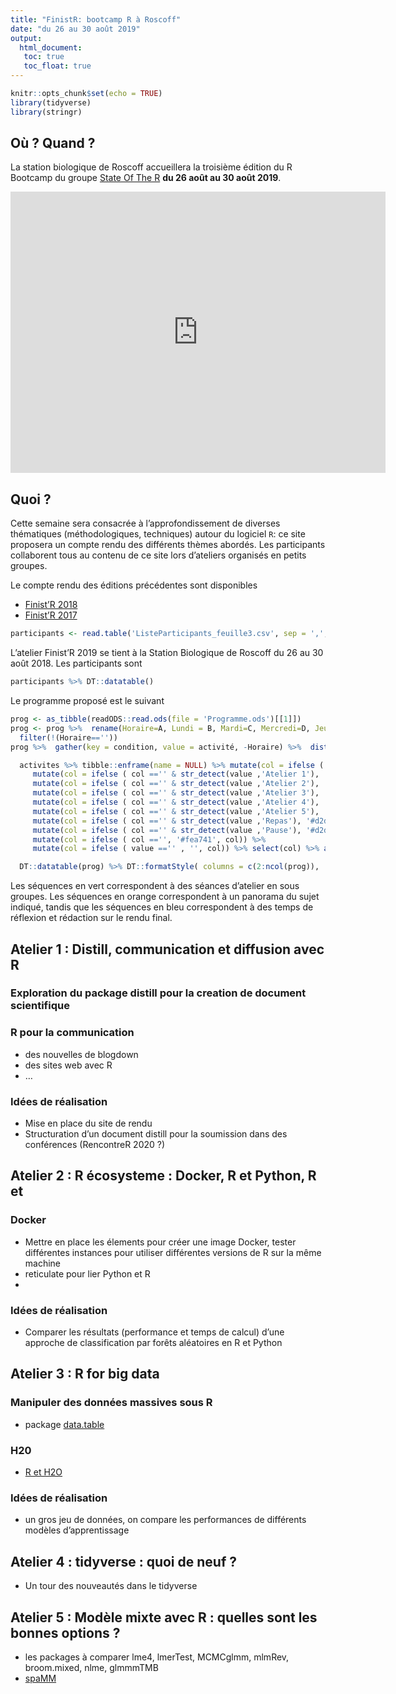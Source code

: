 ```yaml
---
title: "FinistR: bootcamp R à Roscoff"
date: "du 26 au 30 août 2019"
output: 
  html_document:
   toc: true
   toc_float: true
---
```


```r
knitr::opts_chunk$set(echo = TRUE)
library(tidyverse)
library(stringr)
```

## Où ? Quand ?


La station biologique de Roscoff accueillera la troisième édition du R Bootcamp  du groupe  [State Of The R](https://stateofther.github.io/) **du 26 août  au 30 août 2019**.

<iframe src="https://www.google.com/maps/embed?pb=!1m17!1m11!1m3!1d863.0230997053625!2d-3.987533179360306!3d48.72647094495075!2m2!1f0!2f0!3m2!1i1024!2i768!4f13.1!3m3!1m2!1s0x4813e153cbdda967%3A0x6cd2956ee2bb8cfb!2sStation+Biologique+de+Roscoff!5e1!3m2!1sfr!2sfr!4v1557410926937!5m2!1sfr!2sfr" width="600" height="450" frameborder="0" style="border:0" allowfullscreen></iframe>

## Quoi ?

Cette semaine sera consacrée à l'approfondissement de diverses thématiques (méthodologiques, techniques) autour du logiciel `R`: ce site proposera un compte rendu des différents thèmes abordés. Les participants collaborent tous au contenu de ce site lors d'ateliers organisés en petits groupes.

Le compte rendu des éditions précédentes sont disponibles 

  - [Finist'R 2018](https://stateofther.github.io/finistR2018/)
  - [Finist'R 2017](https://stateofther.github.io/finistR2017/)


```r
participants <- read.table('ListeParticipants_feuille3.csv', sep = ',', header= TRUE) %>% as_tibble()
```

L'atelier Finist'R 2019 se tient à la Station Biologique de Roscoff du 26 au 30 août 2018. Les participants sont

```r
participants %>% DT::datatable()
```



Le programme proposé est  le suivant


```r
prog <- as_tibble(readODS::read.ods(file = 'Programme.ods')[[1]])
prog <- prog %>%  rename(Horaire=A, Lundi = B, Mardi=C, Mercredi=D, Jeudi=E, Vendredi=F) %>%
  filter(!(Horaire==''))
prog %>%  gather(key = condition, value = activité, -Horaire) %>%  distinct(activité) %>% as_vector -> activites

  activites %>% tibble::enframe(name = NULL) %>% mutate(col = ifelse ( str_detect(value ,'Bilan'), '#97b1bd', '')) %>%
     mutate(col = ifelse ( col =='' & str_detect(value ,'Atelier 1'), '#def7cf', col)) %>%
     mutate(col = ifelse ( col =='' & str_detect(value ,'Atelier 2'), '#c3f2a7', col)) %>%
     mutate(col = ifelse ( col =='' & str_detect(value ,'Atelier 3'), '#b5f48d', col)) %>%
     mutate(col = ifelse ( col =='' & str_detect(value ,'Atelier 4'), '#96e863', col)) %>%
     mutate(col = ifelse ( col =='' & str_detect(value ,'Atelier 5'), '#96cf47', col)) %>%
     mutate(col = ifelse ( col =='' & str_detect(value ,'Repas'), '#d2d9d6', col))  %>%
     mutate(col = ifelse ( col =='' & str_detect(value ,'Pause'), '#d2d9d6', col))%>%
     mutate(col = ifelse ( col =='', '#fea741', col)) %>%
     mutate(col = ifelse ( value =='' , '', col)) %>% select(col) %>% as_vector()-> color_used

  DT::datatable(prog) %>% DT::formatStyle( columns = c(2:ncol(prog)),   backgroundColor = DT::styleEqual(activites , color_used ))
```

Les séquences en vert correspondent à des séances d'atelier en sous groupes. Les séquences en orange correspondent à un panorama du sujet indiqué, tandis que les séquences en bleu correspondent à des temps de réflexion et rédaction sur le rendu final.


## Atelier 1 : Distill, communication et diffusion avec R

### Exploration du package distill pour la creation de document scientifique

### R pour la communication
- des nouvelles de blogdown
- des sites web avec R
- ...


### Idées de réalisation
- Mise en place du site de rendu
- Structuration d'un document distill pour la soumission dans des conférences (RencontreR 2020 ?)



##  Atelier 2 : R écosysteme : Docker, R et Python, R et

### Docker

- Mettre en place les élements pour créer une image Docker, tester différentes instances pour utiliser différentes versions de R sur la même machine
- reticulate pour lier Python et R
-

### Idées de réalisation
- Comparer les résultats (performance et temps de calcul) d'une approche de classification par forêts aléatoires en R et Python




## Atelier 3 :  R for big data

### Manipuler des données massives sous R

- package  [data.table  ](https://cran.r-project.org/web/packages/data.table/vignettes/datatable-intro.html)


### H20
- [R et H2O ](https://www.h2o.ai/wp-content/uploads/2018/01/RBooklet.pdf)


### Idées de réalisation
- un gros jeu de données, on compare les performances de différents modèles d'apprentissage


## Atelier 4 : tidyverse : quoi de neuf ?


- Un tour des nouveautés dans le tidyverse



## Atelier 5 : Modèle mixte avec R : quelles sont les bonnes options ?

-  les packages à comparer lme4,  lmerTest, MCMCglmm, mlmRev, broom.mixed, nlme, glmmmTMB
-  [spaMM](https://kimura.univ-montp2.fr/~rousset/spaMM/spaMMintro.pdf)






